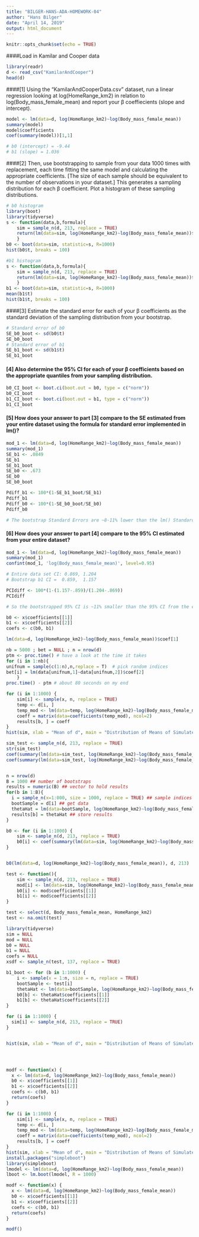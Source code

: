 ```yaml
---
title: "BILGER-HANS-ADA-HOMEWORK-04"
author: "Hans Bilger"
date: "April 14, 2019"
output: html_document
---
```


```r
knitr::opts_chunk$set(echo = TRUE)
```

####Load in Kamilar and Cooper data
```r
library(readr)
d <- read_csv("KamilarAndCooper")
head(d)
```


####[1] Using the “KamilarAndCooperData.csv” dataset, run a linear regression looking at log(HomeRange_km2) in relation to log(Body_mass_female_mean) and report your β coeffiecients (slope and intercept).
```r

model <- lm(data=d, log(HomeRange_km2)~log(Body_mass_female_mean))
summary(model)
model$coefficients
coef(summary(model))[1,1]

# b0 (intercept) = -9.44
# b1 (slope) = 1.036

```

####[2] Then, use bootstrapping to sample from your data 1000 times with replacement, each time fitting the same model and calculating the appropriate coefficients. [The size of each sample should be equivalent to the number of observations in your dataset.] This generates a sampling distribution for each β coefficient. Plot a histogram of these sampling distributions.

```r
# b0 histogram
library(boot)
library(tidyverse)
s <- function(data,b,formula){  
	sim = sample_n(d, 213, replace = TRUE)
	return(lm(data=sim, log(HomeRange_km2)~log(Body_mass_female_mean))$coef[1])  
	}
b0 <- boot(data=sim, statistic=s, R=1000) 
hist(b0$t, breaks = 100)
```

```r
#b1 histogram
s <- function(data,b,formula){  
	sim = sample_n(d, 213, replace = TRUE)
	return(lm(data=sim, log(HomeRange_km2)~log(Body_mass_female_mean))$coef[2])  
	}
b1 <- boot(data=sim, statistic=s, R=1000) 
mean(b1$t)
hist(b1$t, breaks = 100)
```

####[3] Estimate the standard error for each of your β coefficients as the standard deviation of the sampling distribution from your bootstrap.
```r
# Standard error of b0
SE_b0_boot <- sd(b0$t)
SE_b0_boot
# Standard error of b1
SE_b1_boot <- sd(b1$t)
SE_b1_boot
```

#### [4] Also determine the 95% CI for each of your β coefficients based on the appropriate quantiles from your sampling distribution.
```r
b0_CI_boot <- boot.ci(boot.out = b0, type = c("norm"))
b0_CI_boot
b1_CI_boot <- boot.ci(boot.out = b1, type = c("norm"))
b1_CI_boot
```
#### [5] How does your answer to part [3] compare to the SE estimated from your entire dataset using the formula for standard error implemented in lm()?

```r
mod_1 <- lm(data=d, log(HomeRange_km2)~log(Body_mass_female_mean))
summary(mod_1)
SE_b1 <- .0849
SE_b1
SE_b1_boot
SE_b0 <- .673
SE_b0
SE_b0_boot

Pdiff_b1 <- 100*(1-SE_b1_boot/SE_b1)
Pdiff_b1
Pdiff_b0 <- 100*(1-SE_b0_boot/SE_b0)
Pdiff_b0

# The bootstrap Standard Errors are ~8-11% lower than the lm() Standard Errors.
```


#### [6] How does your answer to part [4] compare to the 95% CI estimated from your entire dataset?

```r
mod_1 <- lm(data=d, log(HomeRange_km2)~log(Body_mass_female_mean))
summary(mod_1)
confint(mod_1, 'log(Body_mass_female_mean)', level=0.95)

# Entire data set CI: 0.869, 1.204
# Bootstrap b1 CI =  0.859,  1.157 

PCIdiff <- 100*(1-(1.157-.859)/(1.204-.869))
PCIdiff

# So the bootstrapped 95% CI is ~11% smaller than the 95% CI from the entire dataset. 
```








```r
b0 <- x$coefficients[[1]]
b1 <- x$coefficients[[2]]
coefs <- c(b0, b1)

lm(data=d, log(HomeRange_km2)~log(Body_mass_female_mean))$coef[1]

nb = 5000 ; bet = NULL ; n = nrow(d)
ptm <- proc.time() # have a look at the time it takes
for (i in 1:nb){
unifnum = sample(c(1:n),n,replace = T)	# pick random indices
bet[i] = lm(data[unifnum,1]~data[unifnum,2])$coef[2]
	}
proc.time() - ptm # about 80 seconds on my end

for (i in 1:1000) {
    sim[i] <- sample(x, n, replace = TRUE)
    temp <- d[i, ]
    temp_mod <- lm(data=temp, log(HomeRange_km2)~log(Body_mass_female_mean))
    coeff = matrix(data=coefficients(temp_mod), ncol=2)
    results[b, ] = coeff
}
hist(sim, xlab = "Mean of d", main = "Distribution of Means of Simulated Samples")

sim_test <- sample_n(d, 213, replace = TRUE)
str(sim_test)
coef(summary(lm(data=sim_test, log(HomeRange_km2)~log(Body_mass_female_mean))))[[1]]
coef(summary(lm(data=sim_test, log(HomeRange_km2)~log(Body_mass_female_mean))))[[2]]


n = nrow(d)
B = 1000 ## number of bootstraps
results = numeric(B) ## vector to hold results
for(b in 1:B){
  i = sample_n(x=1:000, size = 1000, replace = TRUE) ## sample indices
  bootSample = d[i] ## get data
  thetaHat = lm(data=bootSample, log(HomeRange_km2)~log(Body_mass_female_mean))
  results[b] = thetaHat ## store results
}

b0 <- for (i in 1:1000) {
    sim <- sample_n(d, 213, replace = TRUE)
    b0[i] <- coef(summary(lm(data=sim, log(HomeRange_km2)~log(Body_mass_female_mean))))[[1]]
}


b0(lm(data=d, log(HomeRange_km2)~log(Body_mass_female_mean)), d, 213)

test <- function(){
    sim <- sample_n(d, 213, replace = TRUE)
    mod[i] <- lm(data=sim, log(HomeRange_km2)~log(Body_mass_female_mean))
    b0[i] <- mod$coefficients[[1]]
    b1[i] <- mod$coefficients[[2]]
}

test <- select(d, Body_mass_female_mean, HomeRange_km2)
test <- na.omit(test)

library(tidyverse)
sim = NULL
mod = NULL
b0 = NULL
b1 = NULL
coefs = NULL
xsdf <- sample_n(test, 137, replace = TRUE)

b1_boot <- for (b in 1:1000) {
    i <- sample(x = 1:n, size = n, replace = TRUE)
    bootSample <- test[i]
    thetaHat <- lm(data=bootSample, log(HomeRange_km2)~log(Body_mass_female_mean))
    b0[b] <- thetaHat$coefficients[[1]]
    b1[b] <- thetaHat$coefficients[[2]]
}

for (i in 1:1000) {
  sim[i] <- sample_n(d, 213, replace = TRUE)
}


hist(sim, xlab = "Mean of d", main = "Distribution of Means of Simulated Samples")




modf <- function(x) {
  x <- lm(data=d, log(HomeRange_km2)~log(Body_mass_female_mean))
  b0 <- x$coefficients[[1]]
  b1 <- x$coefficients[[2]]
  coefs <- c(b0, b1)
  return(coefs)
}

for (i in 1:1000) {
    sim[i] <- sample(x, n, replace = TRUE)
    temp <- d[i, ]
    temp_mod <- lm(data=temp, log(HomeRange_km2)~log(Body_mass_female_mean))
    coeff = matrix(data=coefficients(temp_mod), ncol=2)
    results[b, ] = coeff
}
hist(sim, xlab = "Mean of d", main = "Distribution of Means of Simulated Samples")
install.packages("simpleboot")
library(simpleboot)
lmodel <- lm(data=d, log(HomeRange_km2)~log(Body_mass_female_mean))
lboot <- lm.boot(lmodel, R = 1000)
```























```r
modf <- function(x) {
  x <- lm(data=d, log(HomeRange_km2)~log(Body_mass_female_mean))
  b0 <- x$coefficients[[1]]
  b1 <- x$coefficients[[2]]
  coefs <- c(b0, b1)
  return(coefs)
}

modf()

```

```r


```

```r


```

```r


```